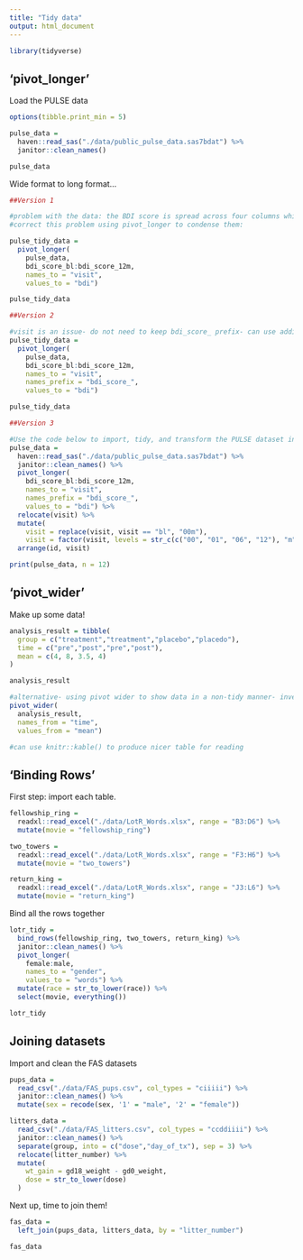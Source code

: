 ```yaml
---
title: "Tidy data"
output: html_document
---
```


```r

library(tidyverse)

```


## 'pivot_longer'

Load the PULSE data

```r

options(tibble.print_min = 5)

pulse_data = 
  haven::read_sas("./data/public_pulse_data.sas7bdat") %>%
  janitor::clean_names()

pulse_data

```

Wide format to long format...

```r

##Version 1

#problem with the data: the BDI score is spread across four columns which correspond to four observation times
#correct this problem using pivot_longer to condense them:

pulse_tidy_data = 
  pivot_longer(
    pulse_data, 
    bdi_score_bl:bdi_score_12m,
    names_to = "visit", 
    values_to = "bdi")

pulse_tidy_data

##Version 2

#visit is an issue- do not need to keep bdi_score_ prefix- can use additional option in pivot_longer:
pulse_tidy_data = 
  pivot_longer(
    pulse_data, 
    bdi_score_bl:bdi_score_12m,
    names_to = "visit", 
    names_prefix = "bdi_score_",
    values_to = "bdi")

pulse_tidy_data

##Version 3

#Use the code below to import, tidy, and transform the PULSE dataset into a usable format in single step:
pulse_data = 
  haven::read_sas("./data/public_pulse_data.sas7bdat") %>%
  janitor::clean_names() %>%
  pivot_longer(
    bdi_score_bl:bdi_score_12m,
    names_to = "visit", 
    names_prefix = "bdi_score_",
    values_to = "bdi") %>%
  relocate(visit) %>%
  mutate(
    visit = replace(visit, visit == "bl", "00m"),
    visit = factor(visit, levels = str_c(c("00", "01", "06", "12"), "m"))) %>%
  arrange(id, visit)

print(pulse_data, n = 12)

```
## 'pivot_wider'

Make up some data!


```r

analysis_result = tibble(
  group = c("treatment","treatment","placebo","placedo"),
  time = c("pre","post","pre","post"),
  mean = c(4, 8, 3.5, 4)
)

analysis_result

#alternative- using pivot wider to show data in a non-tidy manner- inverse of pivot_longer
pivot_wider(
  analysis_result,
  names_from = "time",
  values_from = "mean")

#can use knitr::kable() to produce nicer table for reading

```

## 'Binding Rows'

First step: import each table.

```r

fellowship_ring = 
  readxl::read_excel("./data/LotR_Words.xlsx", range = "B3:D6") %>%
  mutate(movie = "fellowship_ring")

two_towers = 
  readxl::read_excel("./data/LotR_Words.xlsx", range = "F3:H6") %>%
  mutate(movie = "two_towers")

return_king = 
  readxl::read_excel("./data/LotR_Words.xlsx", range = "J3:L6") %>%
  mutate(movie = "return_king")

```

Bind all the rows together

```r

lotr_tidy = 
  bind_rows(fellowship_ring, two_towers, return_king) %>%
  janitor::clean_names() %>%
  pivot_longer(
    female:male,
    names_to = "gender", 
    values_to = "words") %>%
  mutate(race = str_to_lower(race)) %>% 
  select(movie, everything()) 

lotr_tidy

```

## Joining datasets

Import and clean the FAS datasets

```r

pups_data =
  read_csv("./data/FAS_pups.csv", col_types = "ciiiii") %>%
  janitor::clean_names() %>%
  mutate(sex = recode(sex, '1' = "male", '2' = "female"))

litters_data =
  read_csv("./data/FAS_litters.csv", col_types = "ccddiiii") %>%
  janitor::clean_names() %>%
  separate(group, into = c("dose","day_of_tx"), sep = 3) %>%
  relocate(litter_number) %>%
  mutate(
    wt_gain = gd18_weight - gd0_weight,
    dose = str_to_lower(dose)
  )

```

Next up, time to join them!

```r

fas_data = 
  left_join(pups_data, litters_data, by = "litter_number")

fas_data

```








